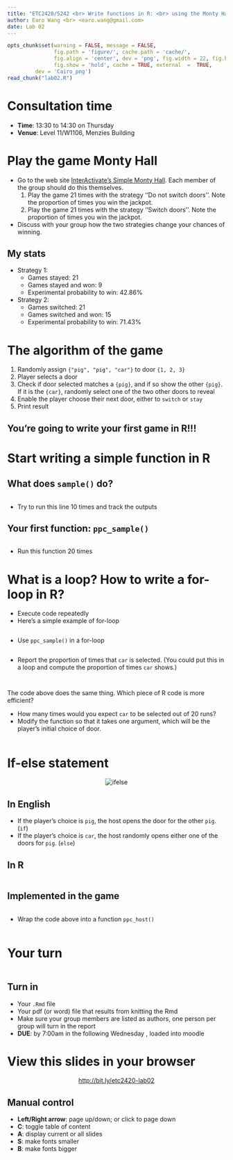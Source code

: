 ```yaml
---
title: "ETC2420/5242 <br> Write functions in R: <br> using the Monty Hall example"
author: Earo Wang <br> <earo.wang@gmail.com>
date: Lab 02
---
```


```r
opts_chunk$set(warning = FALSE, message = FALSE, 
			   fig.path = 'figure/', cache.path = 'cache/', 
			   fig.align = 'center', dev = 'png', fig.width = 22, fig.height = 10, 
			   fig.show = 'hold', cache = TRUE, external  =  TRUE,
         dev = 'Cairo_png')
read_chunk("lab02.R")
```

# Consultation time

* **Time**: 13:30 to 14:30 on Thursday
* **Venue**: Level 11/W1106, Menzies Building

# Play the game Monty Hall

* Go to the web site [InterActivate's Simple Monty Hall](http://www.shodor.org/interactivate/activities/SimpleMontyHall/). Each member of the group should do this themselves.
    1. Play the game 21 times with the strategy ''Do not switch doors''. Note the proportion of times you win the jackpot.
    2. Play the game 21 times with the strategy ''Switch doors''. Note the proportion of times you win the jackpot.
* Discuss with your group how the two strategies change your chances of winning.

## My stats

* Strategy 1:
    + Games stayed: 21
    + Games stayed and won: 9
    + Experimental probability to win: 42.86%
+ Strategy 2:
    + Games switched: 21
    + Games switched and won: 15
    + Experimental probability to win: 71.43%

# The algorithm of the game

1. Randomly assign `{"pig", "pig", "car"}` to door `{1, 2, 3}`
2. Player selects a door
3. Check if door selected matches a `{pig}`, and if so show the other `{pig}`. If it is the `{car}`, randomly select one of the two other doors to reveal
4. Enable the player choose their next door, either to `switch` or `stay`
5. Print result

## You're going to write your first game in R!!!

# Start writing a simple function in R

## What does `sample()` do?

```r
```

* Try to run this line 10 times and track the outputs

## Your first function: `ppc_sample()`

```r
```

* Run this function 20 times

# What is a loop? How to write a for-loop in R?

* Execute code repeatedly
* Here's a simple example of for-loop

```r
```

* Use `ppc_sample()` in a for-loop

```r
```

* Report the proportion of times that `car` is selected. (You could put this in a loop and compute the proportion of times `car` shows.)

```r
```

```r
```

The code above does the same thing. Which piece of R code is more efficient?

* How many times would you expect `car` to be selected out of 20 runs?
* Modify the function so that it takes one argument, which will be the player's initial choice of door. 

```r
```

# If-else statement

<center><img src="figure/monty.png" alt="ifelse"/></center>

## In English

* If the player's choice is `pig`, the host opens the door for the other `pig`. (`if`)
* If the player's choice is `car`, the host randomly opens either one of the doors for `pig`. (`else`)

## In R

```r
```

## Implemented in the game

```r
```

* Wrap the code above into a function `ppc_host()`

```r
```

# Your turn

```r
```

## Turn in 

* Your `.Rmd` file
* Your pdf (or word) file that results from knitting the Rmd
* Make sure your group members are listed as authors, one person per group will turn in the report
* **DUE**: by 7:00am in the following Wednesday , loaded into moodle

# View this slides in your browser

<center>
<http://bit.ly/etc2420-lab02>
</center>

## Manual control
* **Left/Right arrow**: page up/down; or click to page down
* **C**: toggle table of content
* **A**: display current or all slides
* **S**: make fonts smaller
* **B**: make fonts bigger

<meta name="copyright" content="LICENSE: CC BY-NC 3.0 US" />
